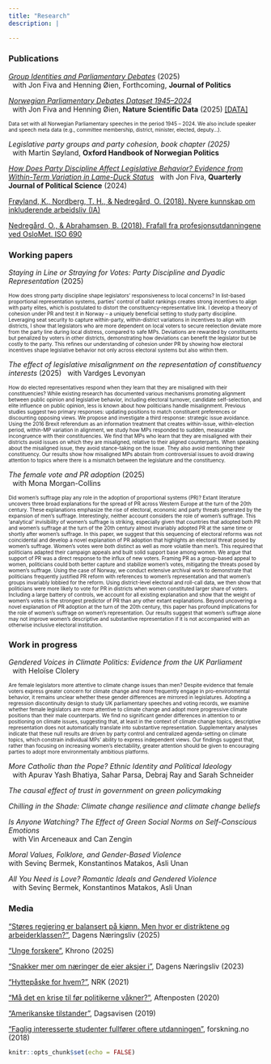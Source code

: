 ```yaml
---
title: "Research"
description: |

---
```



### Publications

[_Group Identities and Parliamentary Debates_][GroupIdentities] (2025)  
&nbsp; with Jon Fiva and Henning Øien, Forthcoming, **Journal of Politics**

[_Norwegian Parliamentary Debates Dataset 1945--2024_][NPD_paper]  
&nbsp; with Jon Fiva and Henning Øien, **Nature Scientific Data** (2025) [[DATA]][NPD]

<font size="1"> Data set with all Norwegian Parliamentary speeches in the period 1945 -- 2024. We also include speaker and speech meta data (e.g., committee membership, district, minister, elected, deputy...). </font> 

_Legislative party groups and party cohesion, book chapter (2025)_  
&nbsp; with Martin Søyland, **Oxford Handbook of Norwegian Politics**

[_How Does Party Discipline Affect Legislative Behavior? Evidence from Within-Term Variation in Lame-Duck Status_][LameDucks]
&nbsp; with Jon Fiva, **Quarterly Journal of Political Science** (2024)

[Frøyland, K., Nordberg, T. H., & Nedregård, O. (2018). Nyere kunnskap om inkluderende arbeidsliv (IA)][InkluderendeArbeidsliv]

[Nedregård, O., & Abrahamsen, B. (2018). Frafall fra profesjonsutdanningene ved OsloMet. ISO 690][Frafall]


### Working papers

_Staying in Line or Straying for Votes: Party Discipline and Dyadic Representation_ (2025)  

<font size="1"> How does strong party discipline shape legislators' responsiveness to local concerns? In list-based proportional representation systems, parties' control of ballot rankings creates strong incentives to align with party elites, which is postulated to distort the constituency-representative link. I develop a theory of cohesion under PR and test it in Norway -- a uniquely beneficial setting to study party discipline. Leveraging seat security to capture within-party, within-district variations in incentives to align with districts, I show that legislators who are more dependent on local voters to secure reelection deviate more from the party line during local distress, compared to safe MPs. Deviations are rewarded by constituents but penalized by voters in other districts, demonstrating how deviations can benefit the legislator but be costly to the party. This refines our understanding of cohesion under PR by showing how electoral incentives shape legislative behavior not only across electoral systems but also within them. </font> 


_The effect of legislative misalignment on the representation of constituency interests_  (2025)
&nbsp; with Vardges Levonyan

 <font size="1"> How do elected representatives respond when they learn that they are misaligned with their constituencies? While existing research has documented various mechanisms promoting alignment between public opinion and legislative behavior, including electoral turnover, candidate self-selection, and elite influence on public opinion, less is known about how politicians handle misalignment. Previous studies suggest two primary responses: updating positions to match constituent preferences or discounting opposing views. We propose and investigate a third response: strategic issue avoidance. Using the 2016 Brexit referendum as an information treatment that creates within-issue, within-election period, within-MP variation in alignment, we study how MPs responded to sudden, measurable incongruence with their constituencies. We find that MPs who learn that they are misaligned with their districts avoid issues on which they are misaligned, relative to their aligned counterparts. When speaking about the misaligned issue, they avoid stance-taking on the issue. They also avoid mentioning their constituency. Our results show how misaligned MPs abstain from controversial issues to avoid drawing attention to topics where there is a mismatch between the legislature and the constituency. </font> 


_The female vote and PR adoption_  (2025)   
&nbsp; with Mona Morgan-Collins

 <font size="1"> Did women’s suffrage play any role in the adoption of proportional systems (PR)?
Extant literature uncovers three broad explanations for the spread of PR across Western
Europe at the turn of the 20th century. These explanations emphasize the rise of
electoral, economic and party threats generated by the expansion of men’s suffrage.
Interestingly, neither account considers the role of women’s suffrage. This ‘analytical’
invisibility of women’s suffrage is striking, especially given that countries that adopted
both PR and women’s suffrage at the turn of the 20th century almost invariably adopted
PR at the same time or shortly after women’s suffrage.
In this paper, we suggest that this sequencing of electoral reforms was not coincidental
and develop a novel explanation of PR adoption that highlights an electoral threat
posed by women’s suffrage. Women’s votes were both distinct as well as more volatile
than men’s. This required that politicians adapted their campaign appeals and built
solid support base among women. We argue that support of PR was a direct response
to the influx of new voters. Framing PR as a group-based appeal to women, politicians
could both better capture and stabilize women’s votes, mitigating the threats posed by
women’s suffrage.
Using the case of Norway, we conduct extensive archival work to demonstrate that politicians frequently justified
PR reform with references to women’s representation and that women’s groups invariably
lobbied for the reform. Using district-level electoral and roll-call data, we then
show that politicians were more likely to vote for PR in districts when women constituted
larger share of voters. Including a large battery of controls, we account for
all existing explanation and show that the weight of women’s votes is the strongest
predictor of PR than any other extant explanations.
Beyond uncovering a novel explanation of PR adoption at the turn of the 20th century,
this paper has profound implications for the role of women’s suffrage on women’s
representation. Our results suggest that women’s suffrage alone may not improve
women’s descriptive and substantive representation if it is not accompanied with an
otherwise inclusive electoral institution.  </font> 
 
	
### Work in progress


_Gendered Voices in Climate Politics: Evidence from the UK Parliament_  
&nbsp; with Heloïse Clolery  

 <font size="1">Are female legislators more attentive to climate change issues than men? Despite evidence that female voters express greater concern for climate change and more frequently engage in pro-environmental behavior, it remains unclear whether these gender differences are mirrored in legislatures. Adopting a regression discontinuity design to study UK parliamentary speeches and voting records, we examine whether female legislators are more attentive to climate change and adopt more progressive climate positions than their male counterparts. We find no significant gender differences in attention to or positioning on climate issues, suggesting that, at least in the context of climate change topics, descriptive representation does not automatically translate into substantive representation. Supplementary analyses indicate that these null results are driven by party control and centralized agenda-setting on climate topics, which constrain individual MPs’ ability to express independent views. Our findings suggest that, rather than focusing on increasing women’s electability, greater attention should be given to encouraging parties to adopt more environmentally ambitious platforms. </font> 

_More Catholic than the Pope? Ethnic Identity and Political Ideology_  
&nbsp; with Apurav Yash Bhatiya, Sahar Parsa, Debraj Ray and Sarah Schneider

_The causal effect of trust in government on green policymaking_  

_Chilling in the Shade: Climate change resilience and climate change beliefs_  

_Is Anyone Watching? The Effect of Green Social Norms on Self-Conscious Emotions_  
&nbsp; with Vin Arceneaux and Can Zengin

_Moral Values, Folklore, and Gender-Based Violence_   
with Sevinç Bermek, Konstantinos Matakos, Asli Unan

_All You Need is Love? Romantic Ideals and Gendered Violence_   
&nbsp; with Sevinç Bermek, Konstantinos Matakos, Asli Unan


### Media

["Støres regjering er balansert på kjønn. Men hvor er distriktene og arbeiderklassen?"][arbeiderklasse_regjering], Dagens Næringsliv (2025)

["Unge forskere"][unge_forskere], Khrono (2025) 

["Snakker mer om næringer de eier aksjer i"][aksjer], Dagens Næringsliv (2023)

["Hyttepåske for hvem?"][hyttepaaske], NRK (2021)

["Må det en krise til før politikerne våkner?"][krise], Aftenposten (2020)

["Amerikanske tilstander"][amerikanske_tilstander], Dagsavisen (2019)

["Faglig interesserte studenter fullfører oftere utdanningen"][faglig_interessert], forskning.no (2018)

[arbeiderklasse_regjering]: https://www.dn.no/innlegg/politikk/mangfold/forskning/god-kjonnsbalanse-men-hvor-er-distriktene-og-arbeiderklassen/2-1-1785596?zephr_sso_ott=lYArEf

[unge_forskere]: https://www.khrono.no/hun-er-postdoktor-ved-sciences-po-tjener-mindre-enn-som-stipendiat-i-norge/943938

[NPD_paper]: https://rdcu.be/d5o0G

[NPD]: https://www.dropbox.com/scl/fi/nibtll2du282lx1zk982m/NPD_v1.zip?rlkey=lrjlw62mytavv4hqndr2v9bqe&st=twatcjx6&dl=0

[StayingInLine1]: https://www.dropbox.com/scl/fi/ciaumjg80o4bvizgt3edm/StayingInLine.pdf?rlkey=gszm2arcbbl2uu1rxidjseehv&st=jsatm1cw&dl=0

[ChillingInTheShade]: https://www.dropbox.com/scl/fi/yj2dok5qm0ntkfuv67c3g/ChillingInTheShade.pdf?rlkey=t6qceyv59xm3nymnbfdq051y6&dl=0

[aksjer]: https://www.dn.no/innlegg/politikk/investeringer/aksjer/snakker-mer-om-naringer-de-eier-aksjer-i/2-1-1519931

[SpeechIsSilver]: https://www.dropbox.com/s/7gq0t8xe68gbqlo/SpeechIsSilver.pdf?dl=0

[LameDucks]: https://www.nowpublishers.com/article/Details/QJPS-22094
[GroupIdentities]: https://www.dropbox.com/scl/fi/3iocgwg4y7gvp4i2xqqnb/FNO_2025.pdf?rlkey=7mabpvubk9d5asqqmsenijlzr&st=3z7lriyj&dl=0

[Frafall]: https://oda.oslomet.no/oda-xmlui/handle/20.500.12199/3013
[InkluderendeArbeidsliv]: https://www.regjeringen.no/no/dokumenter/nyere-kunnskap-om-inkluderende-arbeidsliv-ia/id2628425/


[hyttepaaske]: https://www.nrk.no/ytring/hyttepaske-for-hvem_-1.15418469
[krise]: https://www.aftenposten.no/meninger/kronikk/i/50gQGb/maa-det-en-krise-til-foer-politikerne-vaakner-jon-h-fiva-og-oda-nedregaard
[amerikanske_tilstander]: https://www.dagsavisen.no/debatt/2019/12/10/amerikanske-tilstander/
[faglig_interessert]: https://forskning.no/oslomet-skole-og-utdanning-partner/faglig-interesserte-studenter-fullforer-oftere-utdanningen/1231170
```r
knitr::opts_chunk$set(echo = FALSE)


```
